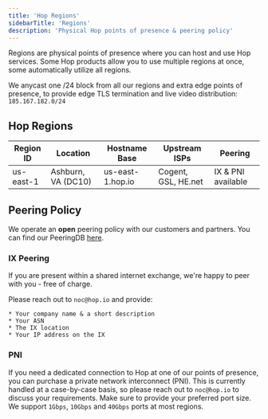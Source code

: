 ```yaml
---
title: 'Hop Regions'
sidebarTitle: 'Regions'
description: 'Physical Hop points of presence & peering policy'
---
```


Regions are physical points of presence where you can host and use Hop services.
Some Hop products allow you to use multiple regions at once, some automatically
utilize all regions.

We anycast one /24 block from all our regions and extra edge points of presence,
to provide edge TLS termination and live video distribution: `185.167.182.0/24`

## Hop Regions

| Region ID | Location           | Hostname Base    | Upstream ISPs       | Peering            |
| --------- | ------------------ | ---------------- | ------------------- | ------------------ |
| us-east-1 | Ashburn, VA (DC10) | us-east-1.hop.io | Cogent, GSL, HE.net | IX & PNI available |

## Peering Policy

We operate an **open** peering policy with our customers and partners. You can find our PeeringDB [here](https://www.peeringdb.com/net/26508).

### IX Peering

If you are present within a shared internet exchange, we're happy to peer with you - free of charge.

Please reach out to `noc@hop.io` and provide:

    * Your company name & a short description
    * Your ASN
    * The IX location
    * Your IP address on the IX

### PNI

If you need a dedicated connection to Hop at one of our points of presence, you can purchase a private network interconnect (PNI). This is currently handled at a case-by-case basis, so please reach out to `noc@hop.io` to discuss your requirements. Make sure to provide your preferred port size. We support `1Gbps`, `10Gbps` and `40Gbps` ports at most regions.
